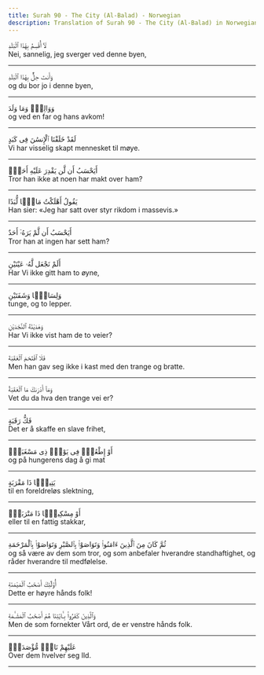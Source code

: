 ```yaml
---
title: Surah 90 - The City (Al-Balad) - Norwegian
description: Translation of Surah 90 - The City (Al-Balad) in Norwegian
---
```





<Aside type="quran" title="1">
لَآ أُقْسِمُ بِهَٰذَا ٱلْبَلَدِ
</Aside>

<Aside type="reference" title="1">
Nei, sannelig, jeg sverger ved denne byen,
</Aside>

---

<Aside type="quran" title="2">
وَأَنتَ حِلٌّۢ بِهَٰذَا ٱلْبَلَدِ
</Aside>

<Aside type="reference" title="2">
og du bor jo i denne byen,
</Aside>

---

<Aside type="quran" title="3">
وَوَالِدٍۢ وَمَا وَلَدَ
</Aside>

<Aside type="reference" title="3">
og ved en far og hans avkom!
</Aside>

---

<Aside type="quran" title="4">
لَقَدْ خَلَقْنَا ٱلْإِنسَٰنَ فِى كَبَدٍ
</Aside>

<Aside type="reference" title="4">
Vi har visselig skapt mennesket til møye.
</Aside>

---

<Aside type="quran" title="5">
أَيَحْسَبُ أَن لَّن يَقْدِرَ عَلَيْهِ أَحَدٌۭ
</Aside>

<Aside type="reference" title="5">
Tror han ikke at noen har makt over ham?
</Aside>

---

<Aside type="quran" title="6">
يَقُولُ أَهْلَكْتُ مَالًۭا لُّبَدًا
</Aside>

<Aside type="reference" title="6">
Han sier: «Jeg har satt over styr rikdom i massevis.»
</Aside>

---

<Aside type="quran" title="7">
أَيَحْسَبُ أَن لَّمْ يَرَهُۥٓ أَحَدٌ
</Aside>

<Aside type="reference" title="7">
Tror han at ingen har sett ham?
</Aside>

---

<Aside type="quran" title="8">
أَلَمْ نَجْعَل لَّهُۥ عَيْنَيْنِ
</Aside>

<Aside type="reference" title="8">
Har Vi ikke gitt ham to øyne,
</Aside>

---

<Aside type="quran" title="9">
وَلِسَانًۭا وَشَفَتَيْنِ
</Aside>

<Aside type="reference" title="9">
tunge, og to lepper.
</Aside>

---

<Aside type="quran" title="10">
وَهَدَيْنَٰهُ ٱلنَّجْدَيْنِ
</Aside>

<Aside type="reference" title="10">
Har Vi ikke vist ham de to veier?
</Aside>

---

<Aside type="quran" title="11">
فَلَا ٱقْتَحَمَ ٱلْعَقَبَةَ
</Aside>

<Aside type="reference" title="11">
Men han gav seg ikke i kast med den trange og bratte.
</Aside>

---

<Aside type="quran" title="12">
وَمَآ أَدْرَىٰكَ مَا ٱلْعَقَبَةُ
</Aside>

<Aside type="reference" title="12">
Vet du da hva den trange vei er?
</Aside>

---

<Aside type="quran" title="13">
فَكُّ رَقَبَةٍ
</Aside>

<Aside type="reference" title="13">
Det er å skaffe en slave frihet,
</Aside>

---

<Aside type="quran" title="14">
أَوْ إِطْعَٰمٌۭ فِى يَوْمٍۢ ذِى مَسْغَبَةٍۢ
</Aside>

<Aside type="reference" title="14">
og på hungerens dag å gi mat
</Aside>

---

<Aside type="quran" title="15">
يَتِيمًۭا ذَا مَقْرَبَةٍ
</Aside>

<Aside type="reference" title="15">
til en foreldreløs slektning,
</Aside>

---

<Aside type="quran" title="16">
أَوْ مِسْكِينًۭا ذَا مَتْرَبَةٍۢ
</Aside>

<Aside type="reference" title="16">
eller til en fattig stakkar,
</Aside>

---

<Aside type="quran" title="17">
ثُمَّ كَانَ مِنَ ٱلَّذِينَ ءَامَنُوا۟ وَتَوَاصَوْا۟ بِٱلصَّبْرِ وَتَوَاصَوْا۟ بِٱلْمَرْحَمَةِ
</Aside>

<Aside type="reference" title="17">
og så være av dem som tror, og som anbefaler hverandre standhaftighet, og råder hverandre til medfølelse.
</Aside>

---

<Aside type="quran" title="18">
أُو۟لَٰٓئِكَ أَصْحَٰبُ ٱلْمَيْمَنَةِ
</Aside>

<Aside type="reference" title="18">
Dette er høyre hånds folk!
</Aside>

---

<Aside type="quran" title="19">
وَٱلَّذِينَ كَفَرُوا۟ بِـَٔايَٰتِنَا هُمْ أَصْحَٰبُ ٱلْمَشْـَٔمَةِ
</Aside>

<Aside type="reference" title="19">
Men de som fornekter Vårt ord, de er venstre hånds folk.
</Aside>

---

<Aside type="quran" title="20">
عَلَيْهِمْ نَارٌۭ مُّؤْصَدَةٌۢ
</Aside>

<Aside type="reference" title="20">
Over dem hvelver seg Ild.
</Aside>

---
